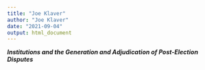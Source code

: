 ```yaml
---
title: "Joe Klaver"
author: "Joe Klaver"
date: "2021-09-04"
output: html_document
---
```


***Institutions and the Generation and Adjudication of Post-Election Disputes***